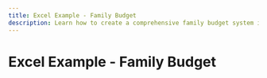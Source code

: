```yaml
---
title: Excel Example - Family Budget
description: Learn how to create a comprehensive family budget system in Excel with two linked tables for tracking children's expenses and transfers between parents. This tutorial covers automatic calculations, conditional formatting, visual dashboards, and smart categorization features.
---
```



# Excel Example - Family Budget

<IframeWindow 
    url="/embedded-pages/excel-family-budget-tutorial.html"
    height={1000}
    title="Excel Tutorial Family Budget"
/>